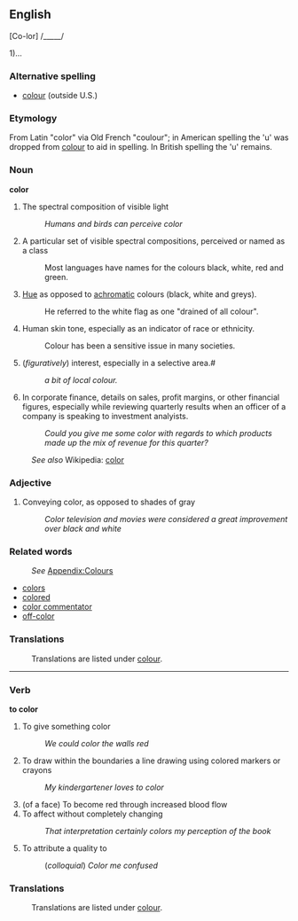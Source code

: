 ==English==

[Co-lor] /_____/

1)...

=== Alternative spelling ===
*[[colour]] (outside U.S.)

=== Etymology ===
From Latin "color" via Old French "coulour"; in American spelling the
'u' was dropped from [[colour]] to aid in spelling. In British spelling the 'u' remains.

=== Noun ===
'''color'''

# The spectral composition of visible light
#: ''Humans and birds can perceive color''
#  A particular set of visible spectral compositions, perceived or named as a class
#: Most languages have names for the colours black, white, red and green. 
# [[Hue]] as opposed to [[achromatic]] colours (black, white and greys).
#: He referred to the white flag as one "drained of all colour". 
# Human skin tone, especially as an indicator of race or ethnicity.
#: Colour has been a sensitive issue in many societies. 
# (''figuratively'') interest, especially in a selective area.#
#: ''a bit of local colour.''
# In corporate finance, details on sales, profit margins, or other financial figures, especially while reviewing quarterly results when an officer of a company is speaking to investment analyists.
#: ''Could you give me some color with regards to which products made up the mix of revenue for this quarter?''

:''See also'' Wikipedia: [[w:color|color]]

=== Adjective ===

# Conveying color, as opposed to shades of gray
#: ''Color television and movies were considered a great improvement over black and white''

=== Related words ===
:''See'' [[Wiktionary_Appendix:Colours|Appendix:Colours]]

* [[colors]]
* [[colored]]
* [[color commentator]]
* [[off-color]]

=== Translations ===
:Translations are listed under [[colour]].

----

=== Verb ===
'''to color'''

# To give something color
#: ''We could color the walls red''
# To draw within the boundaries a line drawing using colored markers or crayons
#: ''My kindergartener loves to color''
# (of a face) To become red through increased blood flow
# To affect without completely changing
#: ''That interpretation certainly colors my perception of the book''
# To attribute a quality to
#: (''colloquial'') ''Color me confused''

=== Translations ===
:Translations are listed under [[colour]].